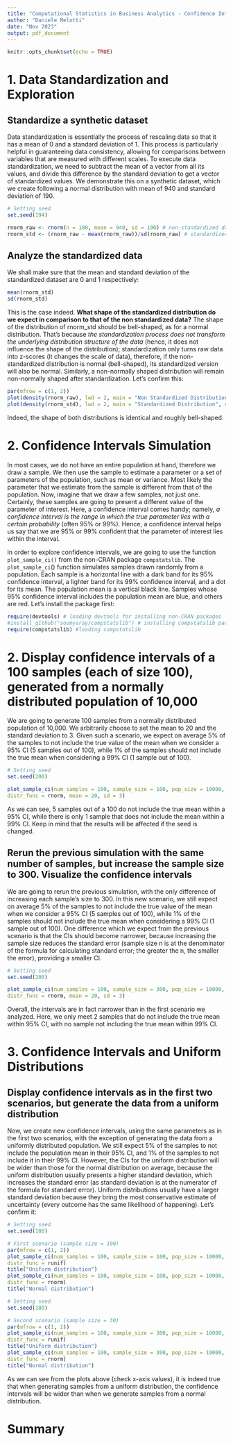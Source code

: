 ```yaml
---
title: "Computational Statistics in Business Analytics - Confidence Intervals"
author: "Daniele Melotti"
date: "Nov 2023"
output: pdf_document
---
```


```r
knitr::opts_chunk$set(echo = TRUE)
```

# 1. Data Standardization and Exploration

## Standardize a synthetic dataset

Data standardization is essentially the process of rescaling data so that it has a mean of 0 and a standard deviation of 1. This process is particularly helpful in guaranteeing data consistency, allowing for comparisons between variables that are measured with different scales.
To execute data standardization, we need to subtract the mean of a vector from all its values, and divide this difference by the standard deviation to get a vector of standardized values. We demonstrate this on a synthetic dataset, which we create following a normal distribution with mean of 940 and standard deviation of 190.
```r
# Setting seed
set.seed(194)

rnorm_raw <- rnorm(n = 100, mean = 940, sd = 190) # non-standardized data
rnorm_std <- (rnorm_raw - mean(rnorm_raw))/sd(rnorm_raw) # standardized data
```

## Analyze the standardized data

We shall make sure that the mean and standard deviation of the standardized dataset are 0 and 1 respectively:
```r
mean(rnorm_std)
sd(rnorm_std)
```

This is the case indeed. **What shape of the standardized distribution do we expect in comparison to that of the non standardized data?** The shape of the distribution of rnorm_std should be bell-shaped, as for a normal distribution. That’s because _the standardization process does not transform the underlying distribution structure of the data_ (hence, it does not influence the shape of the distribution); standardization only turns raw data into z-scores (it changes the scale of data), therefore, if the non-standardized distribution is normal (bell-shaped), its standardized version will also be normal. Similarly, a non-normally shaped distribution will remain non-normally shaped after standardization. Let’s confirm this:
```r
par(mfrow = c(1, 2))
plot(density(rnorm_raw), lwd = 2, main = "Non Standardized Distribution", col = "tomato")
plot(density(rnorm_std), lwd = 2, main = "Standardized Distribution", col = "cornflowerblue")
```

Indeed, the shape of both distributions is identical and roughly bell-shaped.

# 2. Confidence Intervals Simulation

In most cases, we do not have an entire population at hand, therefore we draw a sample. We then use the sample to estimate a parameter or a set of parameters of the population, such as mean or variance. Most likely the parameter that we estimate from the sample is different from that of the population. Now, imagine that we draw a few samples, not just one. Certainly, these samples are going to present a different value of the parameter of interest. Here, a confidence interval comes handy; namely, _a confidence interval is the range in which the true parameter lies with a certain probability_ (often 95% or 99%). Hence, a confidence interval helps us say that we are 95% or 99% confident that the parameter of interest lies within the interval.

In order to explore confidence intervals, we are going to use the function `plot_sample_ci()` from the non-CRAN package `compstatslib`. The `plot_sample_ci`() function simulates samples drawn randomly from a population. Each
sample is a horizontal line with a dark band for its 95% confidence interval, a lighter band for its 99% confidence interval, and a dot for its mean. The population mean is a vertical black line. Samples whose 95% confidence interval includes the population mean are blue, and others are red. Let's install the package first:
```r
require(devtools) # loading devtools for installing non-CRAN packages
#install_github("soumyaray/compstatslib") # installing compstatslib package
require(compstatslib) #loading compstatslib
```

# 2. Display confidence intervals of a 100 samples (each of size 100), generated from a normally distributed population of 10,000

We are going to generate 100 samples from a normally distributed population of 10,000. We arbitrarily choose to set the mean to 20 and the standard deviation to 3. Given such a scenario, we expect on average 5% of the samples to not include the true value of the mean when we consider a 95% CI (5 samples out of 100), while 1% of the samples should not include the true mean when considering a 99% CI (1 sample out of 100).
```r
# Setting seed
set.seed(200)

plot_sample_ci(num_samples = 100, sample_size = 100, pop_size = 10000,
distr_func = rnorm, mean = 20, sd = 3)
```

As we can see, 5 samples out of a 100 do not include the true mean within a 95% CI, while there is only 1 sample that does not include the mean within a 99% CI. Keep in mind that the results will be affected if the seed is changed.

## Rerun the previous simulation with the same number of samples, but increase the sample size to 300. Visualize the confidence intervals

We are going to rerun the previous simulation, with the only difference of increasing each sample's size to 300. In this new scenario, we still expect on average 5% of the samples to not include the true value of the mean when we consider a 95% CI (5 samples out of 100), while 1% of the samples should not include the true mean when considering a 99% CI (1 sample out of 100). One difference which we expect from the previous scenario is that the CIs should become narrower, because increasing the sample size reduces the standard error (sample size n is at the denominator of the formula for calculating standard error; the greater the n, the smaller the error), providing a smaller CI.
```r
# Setting seed
set.seed(200)

plot_sample_ci(num_samples = 100, sample_size = 300, pop_size = 10000,
distr_func = rnorm, mean = 20, sd = 3)
```

Overall, the intervals are in fact narrower than in the first scenario we analyzed. Here, we only meet 2 samples that do not include the true mean within 95% CI, with no sample not including the true mean within 99% CI.

# 3. Confidence Intervals and Uniform Distributions

## Display confidence intervals as in the first two scenarios, but generate the data from a uniform distribution

Now, we create new confidence intervals, using the same parameters as in the first two scenarios, with the exception of generating the data from a uniformly distributed population. We still expect 5% of the samples to not include the population mean in their 95% CI, and 1% of the samples to not include it in their 99% CI. However, the CIs for the uniform distribution will be wider than those for the normal distribution on average, because the uniform distribution usually presents a higher standard deviation, which increases the standard error (as standard deviation is at the numerator of the formula for standard error). Uniform distributions usually have a larger standard deviation because they bring the most conservative estimate of uncertainty (every outcome has the same likelihood of happening). Let's confirm it:
```r
# Setting seed
set.seed(180)

# First scenario (sample size = 100)
par(mfrow = c(1, 2))
plot_sample_ci(num_samples = 100, sample_size = 100, pop_size = 10000,
distr_func = runif)
title("Uniform distribution")
plot_sample_ci(num_samples = 100, sample_size = 100, pop_size = 10000,
distr_func = rnorm)
title("Normal distribution")
```

```r
# Setting seed
set.seed(180)

# Second scenario (sample size = 30)
par(mfrow = c(1, 2))
plot_sample_ci(num_samples = 100, sample_size = 300, pop_size = 10000,
distr_func = runif)
title("Uniform distribution")
plot_sample_ci(num_samples = 100, sample_size = 300, pop_size = 10000,
distr_func = rnorm)
title("Normal distribution")
```

As we can see from the plots above (check x-axis values), it is indeed true that when generating samples from a uniform distribution, the confidence intervals will be wider than when we generate samples from a normal distribution.

# Summary

